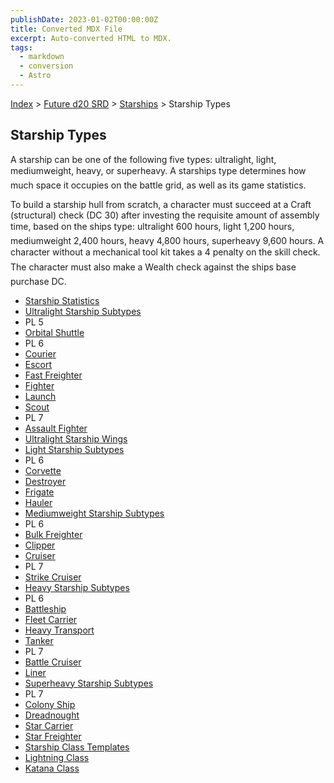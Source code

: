 ```yaml
---
publishDate: 2023-01-02T00:00:00Z
title: Converted MDX File
excerpt: Auto-converted HTML to MDX.
tags:
  - markdown
  - conversion
  - Astro
---
```


[Index](-index) > [Future d20 SRD](future-d20-srd-index) > [Starships](future-d20-srd-starships-index) > Starship Types

## Starship Types

A starship can be one of the following five types: ultralight, light, mediumweight, heavy, or superheavy. A starships type determines how much space it occupies on the battle grid, as well as its game statistics.

To build a starship hull from scratch, a character must succeed at a Craft (structural) check (DC 30) after investing the requisite amount of assembly time, based on the ships type: ultralight 600 hours, light 1,200 hours, mediumweight 2,400 hours, heavy 4,800 hours, superheavy 9,600 hours. A character without a mechanical tool kit takes a 4 penalty on the skill check. The character must also make a Wealth check against the ships base purchase DC.

- [Starship Statistics](future-d20-srd-starships-starship-types-starship-statistics)
- [Ultralight Starship Subtypes](future-d20-srd-starships-starship-types-ultralight-starship-subtypes-index)
- PL 5
- [Orbital Shuttle](future-d20-srd-starships-starship-types-ultralight-starship-subtypes-orbital-shuttle)
- PL 6
- [Courier](future-d20-srd-starships-starship-types-ultralight-starship-subtypes-courier)
- [Escort](future-d20-srd-starships-starship-types-ultralight-starship-subtypes-escort)
- [Fast Freighter](future-d20-srd-starships-starship-types-ultralight-starship-subtypes-fast-freighter)
- [Fighter](future-d20-srd-starships-starship-types-ultralight-starship-subtypes-fighter)
- [Launch](future-d20-srd-starships-starship-types-ultralight-starship-subtypes-launch)
- [Scout](future-d20-srd-starships-starship-types-ultralight-starship-subtypes-scout)
- PL 7
- [Assault Fighter](future-d20-srd-starships-starship-types-ultralight-starship-subtypes-assault-fighter)
- [Ultralight Starship Wings](future-d20-srd-starships-starship-types-ultralight-starship-subtypes-ultralight-starship-wings)
- [Light Starship Subtypes](future-d20-srd-starships-starship-types-light-starship-subtypes-index)
- PL 6
- [Corvette](future-d20-srd-starships-starship-types-light-starship-subtypes-corvette)
- [Destroyer](future-d20-srd-starships-starship-types-light-starship-subtypes-destroyer)
- [Frigate](future-d20-srd-starships-starship-types-light-starship-subtypes-frigate)
- [Hauler](future-d20-srd-starships-starship-types-light-starship-subtypes-hauler)
- [Mediumweight
  Starship Subtypes](future-d20-srd-starships-starship-types-mediumweight-starship-subtypes-index)
- PL 6
- [Bulk Freighter](future-d20-srd-starships-starship-types-mediumweight-starship-subtypes-bulk-freighter)
- [Clipper](future-d20-srd-starships-starship-types-mediumweight-starship-subtypes-clipper)
- [Cruiser](future-d20-srd-starships-starship-types-mediumweight-starship-subtypes-cruiser)
- PL 7
- [Strike Cruiser](future-d20-srd-starships-starship-types-mediumweight-starship-subtypes-strike-cruiser)
- [Heavy Starship Subtypes](future-d20-srd-starships-starship-types-heavy-starship-subtypes-index)
- PL 6
- [Battleship](future-d20-srd-starships-starship-types-heavy-starship-subtypes-battleship)
- [Fleet Carrier](future-d20-srd-starships-starship-types-heavy-starship-subtypes-fleet-carrier)
- [Heavy Transport](future-d20-srd-starships-starship-types-heavy-starship-subtypes-heavy-transport)
- [Tanker](future-d20-srd-starships-starship-types-heavy-starship-subtypes-tanker)
- PL 7
- [Battle Cruiser](future-d20-srd-starships-starship-types-heavy-starship-subtypes-battle-cruiser)
- [Liner](future-d20-srd-starships-starship-types-heavy-starship-subtypes-liner)
- [Superheavy Starship Subtypes](future-d20-srd-starships-starship-types-superheavy-starship-subtypes-index)
- PL 7
- [Colony Ship](future-d20-srd-starships-starship-types-superheavy-starship-subtypes-colony-ship)
- [Dreadnought](future-d20-srd-starships-starship-types-superheavy-starship-subtypes-dreadnought)
- [Star Carrier](future-d20-srd-starships-starship-types-superheavy-starship-subtypes-star-carrier)
- [Star Freighter](future-d20-srd-starships-starship-types-superheavy-starship-subtypes-star-freighter)
- [Starship Class Templates](future-d20-srd-starships-starship-types-starship-class-templates-index)
- [Lightning Class](future-d20-srd-starships-starship-types-starship-class-templates-lightning-class-template)
- [Katana Class](future-d20-srd-starships-starship-types-starship-class-templates-katana-class-template)

